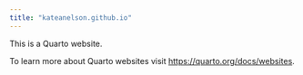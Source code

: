 ```yaml
---
title: "kateanelson.github.io"
---
```


This is a Quarto website.

To learn more about Quarto websites visit <https://quarto.org/docs/websites>.
